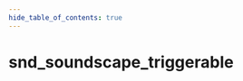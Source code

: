 ```yaml
---
hide_table_of_contents: true
---
```


<!---
!!!!!!
THIS PAGE IS AUTOGENERATED FROM GAME FGD DEFINITIONS!
DO NOT EDIT MANUALLY!
!!!!!!

In order to make edits, you can make an annotation file in /fgd_dump_overrides
-->


# snd_soundscape_triggerable



<Tabs queryString="game">
    
<TabItem value="cs2" label="Counter-Strike 2">
    <CS2Page />
</TabItem>

<TabItem value="steamvr" label="SteamVR Home">
    <STEAMVRPage />
</TabItem>

<TabItem value="dota2" label="Dota 2">
    <DOTA2Page />
</TabItem>

<TabItem value="hla" label="Half-Life: Alyx">
    <HLAPage />
</TabItem>

</Tabs>
